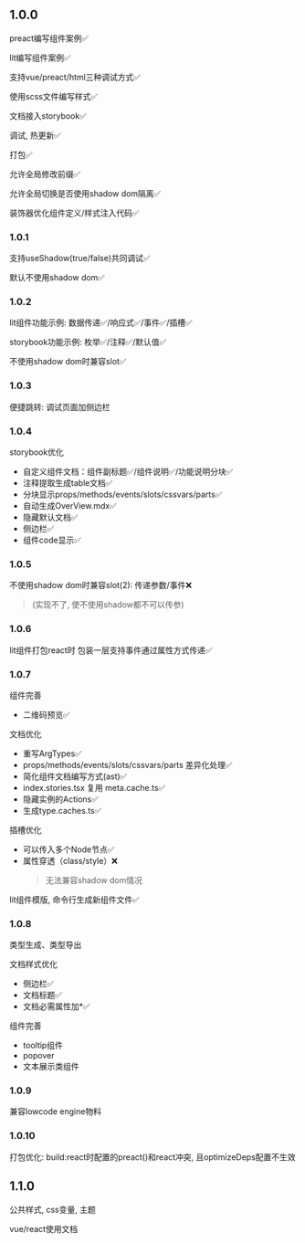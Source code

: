 ## 1.0.0

preact编写组件案例✅

lit编写组件案例✅

支持vue/preact/html三种调试方式✅

使用scss文件编写样式✅

文档接入storybook✅

调试, 热更新✅

打包✅

允许全局修改前缀✅

允许全局切换是否使用shadow dom隔离✅

装饰器优化组件定义/样式注入代码✅

### 1.0.1

支持useShadow(true/false)共同调试✅

默认不使用shadow dom✅

### 1.0.2

lit组件功能示例: 数据传递✅/响应式✅/事件✅/插槽✅

storybook功能示例: 枚举✅/注释✅/默认值✅

不使用shadow dom时兼容slot✅

### 1.0.3

便捷跳转: 调试页面加侧边栏

### 1.0.4

storybook优化
- 自定义组件文档：组件副标题✅/组件说明✅/功能说明分块✅
- 注释提取生成table文档✅
- 分块显示props/methods/events/slots/cssvars/parts✅
- 自动生成OverView.mdx✅
- 隐藏默认文档✅
- 侧边栏✅
- 组件code显示✅

### 1.0.5

不使用shadow dom时兼容slot(2): 传递参数/事件❌
> (实现不了, 使不使用shadow都不可以传参)

### 1.0.6

lit组件打包react时 包装一层支持事件通过属性方式传递✅

### 1.0.7

组件完善
- 二维码预览✅

文档优化
- 重写ArgTypes✅
- props/methods/events/slots/cssvars/parts 差异化处理✅
- 简化组件文档编写方式(ast)✅
- index.stories.tsx 复用 meta.cache.ts✅
- 隐藏实例的Actions✅
- 生成type.caches.ts✅

插槽优化
- 可以传入多个Node节点✅
- 属性穿透（class/style）❌
  > 无法兼容shadow dom情况

lit组件模版, 命令行生成新组件文件✅

### 1.0.8

类型生成、类型导出

文档样式优化
- 侧边栏✅
- 文档标题✅
- 文档必需属性加*✅

组件完善
- tooltip组件
- popover
- 文本展示类组件

### 1.0.9

兼容lowcode engine物料

### 1.0.10

打包优化: build:react时配置的preact()和react冲突, 且optimizeDeps配置不生效

## 1.1.0

公共样式, css变量, 主题

vue/react使用文档

